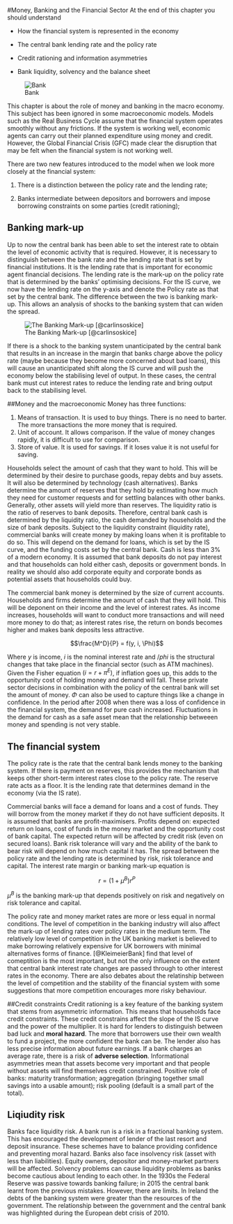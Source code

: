 #Money, Banking and the Financial Sector
At the end of this chapter you should understand

* How the financial system is represented in the economy

* The central bank lending rate and the policy rate

* Credit rationing and information asymmetries

* Bank liquidity, solvency and the balance sheet

![Bank](./Figures/Money/insurance.jpeg)

This chapter is about the role of money and banking in the macro economy. This subject has been ignored in some macroeconomic models.  Models such as the Real Business Cycle assume that the financial system operates smoothly without any frictions. If the system is working well, economic agents can carry out their planned expenditure using money and credit. However, the Global Financial Crisis (GFC) made clear the disruption that may be felt when the financial system is not working well.

There are two new features introduced to the model when we look more closely at the financial system: 

1. There is a distinction between the policy rate and the lending rate; 

2. Banks intermediate between depositors and borrowers and impose borrowing constraints on some parties (credit rationing); 

## Banking mark-up
Up to now the central bank has been able to set the interest rate to obtain the level of economic activity that is required.  However, it is necessary to distinguish between the bank rate and the lending rate that is set by financial institutions. It is the lending rate that is important for economic agent financial decisions. The lending rate is the mark-up on the policy rate that is determined by the banks' optimising decisions. For the IS curve, we now have the lending rate on the y-axis and denote the Policy rate as that set by the central bank. The difference between the two is banking mark-up. This allows an analysis of shocks to the banking system that can widen the spread. 

![The Banking Mark-up [@carlinsoskice]](./Figures/Money/markup.jpg)

If there is a shock to the banking system unanticipated by the central bank that results in an increase in the margin that banks charge above the policy rate (maybe because they become more concerned about bad loans), this will cause an unanticipated shift along the IS curve and will push the economy below the stabilising level of output. In these cases, the central bank must cut interest rates to reduce the lending rate and bring output back to the stabilising level. 

##Money and the macroeconomic
Money has three functions: 

1. Means of transaction. It is used to buy things.   There is no need to barter.   The more transactions the more money that is required.
2. Unit of account.  It allows comparison. If the value of money changes rapidly, it is difficult to use for comparison. 
3. Store of value.  It is used for savings. If it loses value it is not useful for saving. 

Households select the amount of cash that they want to hold. This will be determined by their desire to purchase goods, repay debts and buy assets.  It will also be determined by technology (cash alternatives). Banks determine the amount of reserves that they hold by estimating how much they need for customer requests and for settling balances with other banks.  Generally, other assets will yield more than reserves. The liquidity ratio is the ratio of reserves to bank deposits. Therefore, central bank cash is determined by the liquidity ratio, the cash demanded by households and the size of bank deposits. Subject to the liquidity constraint (liquidity rate), commercial banks will create money by making loans when it is profitable to do so. This will depend on the demand for loans, which is set by the IS curve, and the funding costs set by the central bank.  Cash is less than 3% of a modern economy. It is assumed that bank deposits do not pay interest and that households can hold either cash, deposits or government bonds. In reality we should also add corporate equity and corporate bonds as potential assets that households could buy. 

The commercial bank money is determined by the size of current accounts. Households and firms determine the amount of cash that they will hold.  This will be deponent on their income and the level of interest rates. As income increases, households will want to conduct more transactions and will need more money to do that; as interest rates rise, the return on bonds becomes higher and makes bank deposits less attractive. 

$$\frac{M^D}{P} = f(y, i, \Phi)$$

Where $y$ is income, $i$ is the nominal interest rate and $/phi$ is the structural changes that take place in the financial sector (such as ATM machines). Given the Fisher equation $(i = r + \pi^E)$, if inflation goes up, this adds to the opportunity cost of holding money and demand will fall.  These private sector decisions in combination with the policy of the central bank will set the amount of money. $\Phi$ can also be used to capture things like a change in confidence. In the period after 2008 when there was a loss of confidence in the financial system, the demand for pure cash increased. Fluctuations in the demand for cash as a safe asset mean that the relationship betweeen money and spending is not very stable. 

## The financial system
The policy rate is the rate that the central bank lends money to the banking system. If there is payment on reserves, this provides the mechanism that keeps other short-term interest rates close to the policy rate. The reserve rate acts as a floor. It is the lending rate that determines demand in the economy (via the IS rate). 

Commercial banks will face a demand for loans and a cost of funds.  They will borrow from the money market if they do not have sufficient deposits. It is assumed that banks are profit-maximisers. Profits depend on: expected return on loans, cost of funds in the money market and the opportunity cost of bank capital. The expected return will be affected by credit risk (even on secured loans). Bank risk tolerance will vary and the ability of the bank to bear risk will depend on how much capital it has. The spread between the policy rate and the lending rate is determined by risk, risk tolerance and capital. The interest rate margin or banking mark-up equation is 

$$r = (1 + \mu^B)r^P$$

$\mu^B$ is the banking mark-up that depends positively on risk and negatively on risk tolerance and capital. 

The policy rate and money market rates are more or less equal in normal conditions.  The level of competition in the banking industry will also affect the mark-up of lending rates over policy rates in the medium term. The relatively low level of competition in the UK banking market is believed to make borrowing relatively expensive for UK borrowers with minimal alternatives forms of finance.  [@KleimeierBank] find that level of comeptition is the most important, but not the only influence on the extent that central bank interest rate changes are passed through to other interest rates in the economy.  There are also debates about the relatinship between the level of competition and the stability of the financial system with some suggestions that more competition encourages more risky behaviour. 

##Credit constraints
Credit rationing is a key feature of the banking system that stems from asymmetric information. This means that households face credit constraints. These credit constrains affect the slope of the IS curve and the power of the multiplier. It is hard for lenders to distinguish between bad luck and **moral hazard**. The more that borrowers use their own wealth to fund a project, the more confident the bank can be. The lender also has less precise information about future earnings. If a bank charges an average rate, there is a risk of **adverse selection**. Informational asymmetries mean that assets become very important and that people without assets will find themselves credit constrained. Positive role of banks: maturity transformation; aggregation (bringing together small savings into a usable amount); risk pooling (default is a small part of the total).   

## Liqiudity risk
Banks face liquidity risk. A bank run is a risk in a fractional banking system. This has encouraged the development of lender of the last resort and deposit insurance. These schemes have to balance providing confidence and preventing moral hazard. Banks also face insolvency risk (asset with less than liabilities). Equity owners, depositor and money-market partners will be affected. Solvency problems can cause liquidity problems as banks  become cautious about lending to each other. In the 1930s the Federal Reserve was passive towards banking failure; in 2015 the central bank learnt from the previous mistakes. However, there are limits.  In Ireland the debts of the banking system were greater than the resources of the government.  The relationship between the government and the central bank was highlighted during the European debt crisis of 2010. 


